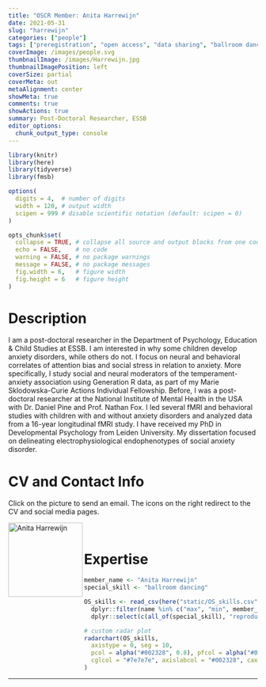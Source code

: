 ```yaml
---
title: "OSCR Member: Anita Harrewijn"
date: 2021-05-31
slug: "harrewijn"
categories: ["people"]
tags: ["preregistration", "open access", "data sharing", "ballroom dancing", "school-essb"] # top 3 categories + unique + school
coverImage: /images/people.svg
thumbnailImage: /images/Harrewijn.jpg
thumbnailImagePosition: left
coverSize: partial
coverMeta: out
metaAlignment: center
showMeta: true
comments: true
showActions: true
summary: Post-Doctoral Researcher, ESSB
editor_options: 
  chunk_output_type: console
---
```


```r

library(knitr)
library(here)
library(tidyverse)
library(fmsb)

options(
  digits = 4,  # number of digits
  width = 120, # output width
  scipen = 999 # disable scientific notation (default: scipen = 0)
)

opts_chunk$set(
  collapse = TRUE, # collapse all source and output blocks from one code chunk into a single block
  echo = FALSE,    # no code
  warning = FALSE, # no package warnings
  message = FALSE, # no package messages
  fig.width = 6,   # figure width
  fig.height = 6   # figure height
)

```

# Description

I am a post-doctoral researcher in the Department of Psychology, Education & Child Studies at ESSB. I am interested in why some children develop anxiety disorders, while others do not. I focus on neural and behavioral correlates of attention bias and social stress in relation to anxiety. More specifically, I study social and neural moderators of the temperament-anxiety association using Generation R data, as part of my Marie Sklodowska-Curie Actions Individual Fellowship. Before, I was a post-doctoral researcher at the National Institute of Mental Health in the USA with Dr. Daniel Pine and Prof. Nathan Fox. I led several fMRI and behavioral studies with children with and without anxiety disorders and analyzed data from a 16-year longitudinal fMRI study. I have received my PhD in Developmental Psychology from Leiden University. My dissertation focused on delineating electrophysiological endophenotypes of social anxiety disorder.

# CV and Contact Info

Click on the picture to send an email. The icons on the right redirect to the CV and social media pages.

<!-- EMAIL -->
<p>
  <a href="mailto:harrewijn@essb.eur.nl">
  <img border="0" alt="Anita Harrewijn" src="/images/Harrewijn.jpg" width="150" height="150" align="left">
  </a>
</p>

<!-- CV -->
<p align="center">
  <a href="https://www.linkedin.com/in/anitaharrewijn/" class="fa fa-file fa-2x" style="color:#00B969;">
  </a>
</p>

<!-- TWITTER -->
<p align="center">
  <a href="https://twitter.com/Anitaharrewijn" class="fa fa-twitter fa-2x">
  </a>
</p>

<!-- ORCID -->
<p align="center">
  <a href="https://orcid.org/0000-0001-9938-4048" class="ai ai-orcid fa-2x" style="color:#000000;">
  </a>
</p>

<BR>

# Expertise

```r

member_name <- "Anita Harrewijn"
special_skill <- "ballroom dancing"

OS_skills <- read_csv(here("static/OS_skills.csv")) %>%
  dplyr::filter(name %in% c("max", "min", member_name)) %>%
  dplyr::select(c(all_of(special_skill), "reproducible analysis", "data sharing", "data management", "preregistration", "open access", "open source software"))

# custom radar plot
radarchart(OS_skills,
  axistype = 0, seg = 10,
  pcol = alpha("#002328", 0.8), pfcol = alpha("#00B969", 0.6), plwd = 4, centerzero = TRUE, # polygon
  cglcol = "#7e7e7e", axislabcol = "#002328", caxislabels = seq(0, 10, 2), cglwd = 0.8 # grid
)

```

***


